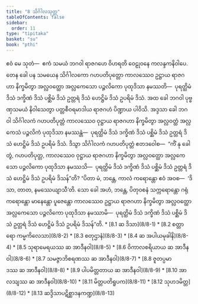 ```yaml
---
title: "8 သိင်္ဂါလသုတ္တ"
tableOfContents: false
sidebar:
  order: 11
type: "tipitaka"
basket: "su"
book: "pthi"
---
```



<DynamicBreadcrumb />

<Division number="242" book="pthi">

<Paragraph number="575" book="pthi">
ဧဝံ မေ သုတံ—  ဧကံ သမယံ ဘဂဝါ ရာဇဂဟေ ဝိဟရတိ ဝေဠုဝနေ ကလန္ဒကနိဝါပေ. တေန ခေါ ပန သမယေန သိင်္ဂါလကော ဂဟပတိပုတ္တော ကာလဿေဝ ဥဋ္ဌာယ ရာဇဂဟာ နိက္ခမိတွာ အလ္လဝတ္ထော အလ္လကေသော ပဉ္ဇလိကော ပုထုဒိသာ နမဿတိ—  ပုရတ္ထိမံ ဒိသံ ဒက္ခိဏံ ဒိသံ ပစ္ဆိမံ ဒိသံ ဥတ္တရံ ဒိသံ ဟေဋ္ဌိမံ ဒိသံ ဥပရိမံ ဒိသံ.

</Paragraph>

</Division>
<Division number="243" book="pthi">

<Paragraph number="576" book="pthi">
အထ ခေါ ဘဂဝါ ပုဗ္ဗဏှသမယံ နိဝါသေတွာ ပတ္တစီဝရမာဒါယ ရာဇဂဟံ ပိဏ္ဍာယ ပါဝိသိ. အဒ္ဒသာ ခေါ ဘဂဝါ သိင်္ဂါလကံ ဂဟပတိပုတ္တံ ကာလဿေဝ ဝုဋ္ဌာယ ရာဇဂဟာ နိက္ခမိတွာ အလ္လဝတ္ထံ အလ္လကေသံ ပဉ္ဇလိကံ ပုထုဒိသာ နမဿန္တံ—  ပုရတ္ထိမံ ဒိသံ ဒက္ခိဏံ ဒိသံ ပစ္ဆိမံ ဒိသံ ဥတ္တရံ ဒိသံ ဟေဋ္ဌိမံ ဒိသံ ဥပရိမံ ဒိသံ. ဒိသွာ သိင်္ဂါလကံ ဂဟပတိပုတ္တံ ဧတဒဝေါစ—  “ကိံ နု ခေါ တွံ, ဂဟပတိပုတ္တ, ကာလဿေဝ ဝုဋ္ဌာယ ရာဇဂဟာ နိက္ခမိတွာ အလ္လဝတ္ထော အလ္လကေသော ပဉ္ဇလိကော ပုထုဒိသာ နမဿသိ—  ပုရတ္ထိမံ ဒိသံ ဒက္ခိဏံ ဒိသံ ပစ္ဆိမံ ဒိသံ ဥတ္တရံ ဒိသံ ဟေဋ္ဌိမံ ဒိသံ ဥပရိမံ ဒိသန်”တိ? “ပိတာ မံ, ဘန္တေ, ကာလံ ကရောန္တော ဧဝံ အဝစ—  ‘ဒိသာ, တာတ, နမဿေယျာသီ’တိ. သော ခေါ အဟံ, ဘန္တေ, ပိတုဝစနံ သက္ကရောန္တော ဂရုံ ကရောန္တော မာနေန္တော ပူဇေန္တော ကာလဿေဝ ဥဋ္ဌာယ ရာဇဂဟာ နိက္ခမိတွာ အလ္လဝတ္ထော အလ္လကေသော ပဉ္ဇလိကော ပုထုဒိသာ နမဿာမိ—  ပုရတ္ထိမံ ဒိသံ ဒက္ခိဏံ ဒိသံ ပစ္ဆိမံ ဒိသံ ဥတ္တရံ ဒိသံ ဟေဋ္ဌိမံ ဒိသံ ဥပရိမံ ဒိသန်”တိ.

</Paragraph>
</Division>

<TableOfContents book="pthi" section="8">
* [8.1 ဆ ဒိသာ](8/8-1)
* [8.2 စတ္တာရော ကမ္မကိလေသာ](8/8-2)
* [8.3 စတုဌာနံ](8/8-3)
* [8.4 ဆ အပါယမုခါနိ](8/8-4)
* [8.5 သုရာမေရယဿ ဆ အာဒီနဝါ](8/8-5)
* [8.6 ဝိကာလစရိယာယ ဆ အာဒီနဝါ](8/8-6)
* [8.7 သမဇ္ဇာဘိစရဏဿ ဆ အာဒီနဝါ](8/8-7)
* [8.8 ဇူတပ္ပမာဒဿ ဆ အာဒီနဝါ](8/8-8)
* [8.9 ပါပမိတ္တတာယ ဆ အာဒီနဝါ](8/8-9)
* [8.10 အာလသျဿ ဆ အာဒီနဝါ](8/8-10)
* [8.11 မိတ္တပတိရူပက](8/8-11)
* [8.12 သုဟဒမိတ္တ](8/8-12)
* [8.13 ဆဒ္ဒိသာပဋိစ္ဆာဒနကဏ္ဍ](8/8-13)
</TableOfContents>